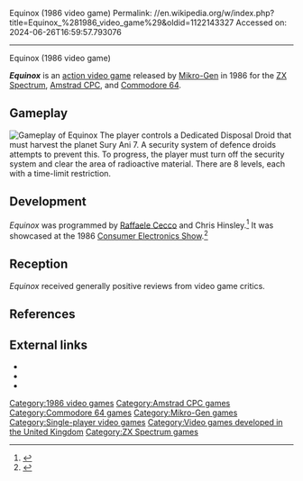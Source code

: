 Equinox (1986 video game)
Permalink: //en.wikipedia.org/w/index.php?title=Equinox_%281986_video_game%29&oldid=1122143327
Accessed on: 2024-06-26T16:59:57.793076



------
Equinox (1986 video game)
{{About|the 1986 video game|the Super NES game|Equinox (1993 video game)}}
{{Infobox video game
|title = Equinox
|image = Equinox 1986 Cover.jpg
|image_size =
|developer =
|publisher = [[Mikro-Gen]]
|designer =
|engine =
|released = 1986
|genre = [[Action video game|Action]]
|modes = [[Single-player video game|Single-player]]
|platforms = [[ZX Spectrum]], [[Commodore 64]], [[Amstrad CPC]]
}}

'''''Equinox''''' is an [[action video game]] released by [[Mikro-Gen]] in 1986 for the [[ZX Spectrum]], [[Amstrad CPC]], and [[Commodore 64]].

== Gameplay ==
[[File:Equinox_gameplay.png|thumb|left|Gameplay of ''Equinox'']]
The player controls a Dedicated Disposal Droid that must harvest the planet Sury Ani 7. A security system of defence droids attempts to prevent this. To progress, the player must turn off the security system and clear the area of radioactive material. There are 8 levels, each with a time-limit restriction.

==Development==
''Equinox'' was programmed by [[Raffaele Cecco]] and Chris Hinsley.<ref>{{cite magazine|magazine=[[Computer and Video Games]]|title=News|page=9|issue=56|date=June 1986|url=https://archive.org/details/ComputerAndVideoGamesIssue056Jun86/page/n7/mode/2up}}</ref> It was showcased at the 1986 [[Consumer Electronics Show]].<ref>{{cite magazine|magazine=[[Crash (magazine)|Crash]]|title=Free Lunch and Loneliness at the CES|last=Minson|first=Hunter|page=14|date=June 1986|issue=29|url=https://archive.org/details/crash-magazine-29/page/n13/mode/2up}}</ref>

==Reception==
{{VG Reviews
|AAction = 83%<ref>{{cite magazine|magazine=[[Amstrad Action]]|title=Action Test|date=July 1986|pages=62–63|issue=10|url=https://archive.org/details/amstrad-action-magazine_202105/AmstradAction010/page/n61/mode/2up}}</ref>
|Amtix = 91%<ref>{{cite magazine|magazine=[[Amtix]]|title=Equinox|date=July 1986|pages=86–87|issue=9|url=https://archive.org/details/amtix-magazine-09/page/n85/mode/2up}}</ref>
|CRASH = 87%<ref>{{cite magazine|magazine=[[Crash (magazine)|Crash]]|title=Reviews|date=July 1986|page=34|issue=30|url=https://archive.org/details/crash-magazine-30/page/n33/mode/2up}}</ref>
|SUser = {{rating|5|5}}<ref>{{cite magazine|magazine=[[Sinclair User]]|title=Equinox|last=Taylor|first=Graham|date=July 1986|issue=56|page=31|url=https://archive.org/details/sinclair-user-magazine-052/page/n29/mode/2up}}</ref>
|YSinclair = 8/10<ref>{{cite magazine|magazine=[[Your Sinclair]]|title=Screen Shots|author=Gwyn|date=August 1986|issue=8|page=68|url=https://archive.org/details/Your_Sinclair_008/page/68/mode/2up}}</ref>
|Z64 = 83%<ref>{{cite magazine|magazine=[[Zzap!64]]|title=Zzap! Test|date=October 1986|issue=18|page=110|url=https://archive.org/details/zzap64-magazine-018/page/n109/mode/2up}}</ref>
}}
''Equinox'' received generally positive reviews from video game critics.

== References ==
{{Reflist}}

== External links ==
* {{Internet Archive game|/zx_Equinox_1986_Mikro_Gen}}
* {{WoS game|id=0001637}}
* {{mobygames|id=/equinox_}}

[[Category:1986 video games]]
[[Category:Amstrad CPC games]]
[[Category:Commodore 64 games]]
[[Category:Mikro-Gen games]]
[[Category:Single-player video games]]
[[Category:Video games developed in the United Kingdom]]
[[Category:ZX Spectrum games]]


{{action-videogame-stub}}